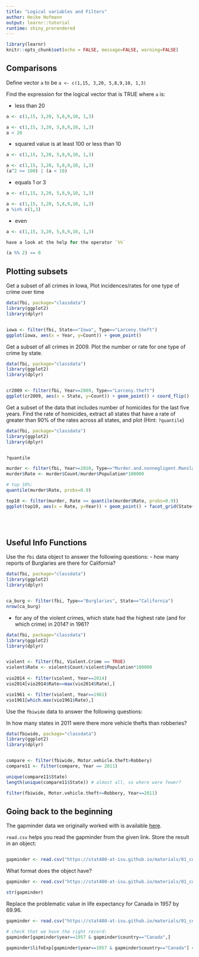 ```yaml
---
title: "Logical variables and Filters"
author: Heike Hofmann
output: learnr::tutorial
runtime: shiny_prerendered
---
```


```r
library(learnr)
knitr::opts_chunk$set(echo = FALSE, message=FALSE, warning=FALSE)
```


## Comparisons


Define vector `a` to be `a <- c(1,15, 3,20, 5,8,9,10, 1,3)`

Find the expression for the logical vector that is TRUE where `a` is:

- less than 20

```r
a <- c(1,15, 3,20, 5,8,9,10, 1,3)

```

```r
a <- c(1,15, 3,20, 5,8,9,10, 1,3)
a < 20
```

- squared value is at least 100 or less than 10

```r
a <- c(1,15, 3,20, 5,8,9,10, 1,3)

```

```r
a <- c(1,15, 3,20, 5,8,9,10, 1,3)
(a^2 >= 100) | (a < 10)
```

- equals 1 or 3

```r
a <- c(1,15, 3,20, 5,8,9,10, 1,3)

```
```r
a <- c(1,15, 3,20, 5,8,9,10, 1,3)
a %in% c(1,3)
```

- even

```r
a <- c(1,15, 3,20, 5,8,9,10, 1,3)

```
```r
have a look at the help for the operator `%%`
```
```r
(a %% 2) == 0
```


## Plotting subsets

Get a subset of all crimes in Iowa, Plot incidences/rates for one type of crime over time

```r
data(fbi, package="classdata")
library(ggplot2)
library(dplyr)



```

```r
iowa <- filter(fbi, State=="Iowa", Type=="Larceny.theft")
ggplot(iowa, aes(x = Year, y=Count)) + geom_point()
```


Get a subset of all crimes in 2009. Plot the number or rate for one type of crime by state.

```r
data(fbi, package="classdata")
library(ggplot2)
library(dplyr)



```

```r
cr2009 <- filter(fbi, Year==2009, Type=="Larceny.theft")
ggplot(cr2009, aes(x = State, y=Count)) + geom_point() + coord_flip()
```

Get a subset of the data that includes number of homicides for the last five years. Find the rate of homicides, extract all states that have a rate of greater than 90% of the rates across all states, and plot (Hint: `?quantile`)

```r
data(fbi, package="classdata")
library(ggplot2)
library(dplyr)



```

```r
?quantile
```

```r
murder <- filter(fbi, Year>=2010, Type=="Murder.and.nonnegligent.Manslaughter")
murder$Rate <- murder$Count/murder$Population*100000

# top 10%:
quantile(murder$Rate, probs=0.9)

top10 <- filter(murder, Rate >= quantile(murder$Rate, probs=0.9))
ggplot(top10, aes(x = Rate, y=Year)) + geom_point() + facet_grid(State~.)
```


<span style="color:white">Extra credit (1 point): submit your code (regardless of whether it works or not) in Canvas (yourturn-checkin-1).


## Useful Info Functions


Use the `fbi` data object to answer the following questions: 
- how many reports of Burglaries are there for California?

```r
data(fbi, package="classdata")
library(ggplot2)
library(dplyr)



```

```r
ca_burg <- filter(fbi, Type=="Burglaries", State=="California")
nrow(ca_burg)
```

- for any of the violent crimes, which state had the highest rate (and for which crime) in 2014? in 1961? 

```r
data(fbi, package="classdata")
library(ggplot2)
library(dplyr)



```

```r
violent <- filter(fbi, Violent.Crime == TRUE)
violent$Rate <- violent$Count/violent$Population*100000
  
vio2014 <- filter(violent, Year==2014)
vio2014[vio2014$Rate==max(vio2014$Rate),]

vio1961 <- filter(violent, Year==1961)
vio1961[which.max(vio1961$Rate),]

```


Use the `fbiwide` data  to answer the following questions: 

In how many states in 2011 were there more vehicle thefts than robberies? 

```r
data(fbiwide, package="classdata")
library(ggplot2)
library(dplyr)



```

```r
compare <- filter(fbiwide, Motor.vehicle.theft>Robbery)
compare11 <- filter(compare, Year == 2011)

unique(compare11$State)
length(unique(compare11$State)) # almost all, so where were fewer?

filter(fbiwide, Motor.vehicle.theft<=Robbery, Year==2011)
```




## Going back to the beginning


The gapminder data we originally worked with is available [here](https://stat480-at-isu.github.io/materials/01_collaborative-environment/data/gapminder-5060.csv). 

`read.csv` helps you read the gapminder from the given link. Store the result in an object:

```r
```

```r
gapminder <- read.csv("https://stat480-at-isu.github.io/materials/01_collaborative-environment/data/gapminder-5060.csv")
```

What format does the object have?

```r
gapminder <- read.csv("https://stat480-at-isu.github.io/materials/01_collaborative-environment/data/gapminder-5060.csv")
```

```r
str(gapminder)
```

Replace the problematic value in life expectancy for Canada in 1957  by 69.96. 

```r
gapminder <- read.csv("https://stat480-at-isu.github.io/materials/01_collaborative-environment/data/gapminder-5060.csv")
```

```r
# check that we have the right record:
gapminder[gapminder$year==1957 & gapminder$country=="Canada",] 

gapminder$lifeExp[gapminder$year==1957 & gapminder$country=="Canada"] <- 69.96
```


